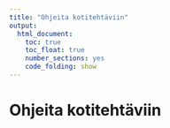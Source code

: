```yaml
---
title: "Ohjeita kotitehtäviin"
output: 
  html_document: 
    toc: true
    toc_float: true
    number_sections: yes
    code_folding: show
---
```


# Ohjeita kotitehtäviin

